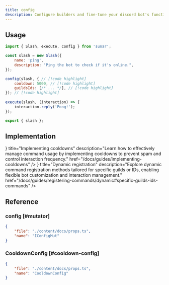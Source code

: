 ```yaml
---
title: config
description: Configure builders and fine-tune your discord bot's functionality with the flexible "config" mutator in Sunar. Customize settings, adjust parameters, and optimize your bot's behavior seamlessly.
---
```


<Links>
<Link label="Source" icon="github" link="https://github.com/sunarjs/sunar/blob/main/packages/sunar/src/mutators/config/config.ts" />
</Links>

## Usage

```js title="src/commands/ping.js"
import { Slash, execute, config } from 'sunar';

const slash = new Slash({
	name: 'ping',
	description: "Ping the bot to check if it's online.",
});

config(slash, { // [!code highlight]
    cooldown: 5000, // [!code highlight]
    guildsIds: [/* ... */], // [!code highlight]
}); // [!code highlight]
 
execute(slash, (interaction) => {
	interaction.reply('Pong!');
});

export { slash };
```


## Implementation

<Cards>
    <Card
        icon={<Hourglass />}
        title="Implementing cooldowns"
        description="Learn how to effectively manage command usage by implementing cooldowns to prevent spam and control interaction frequency."
        href="/docs/guides/implementing-cooldowns"
    />
    <Card
        icon={<Boxes />}
        title="Dynamic registration"
        description="Explore dynamic command registration methods tailored for specific guilds or IDs, enabling flexible bot customization and interaction management."
        href="/docs/guides/registering-commands/dynamic#specific-guilds-ids-commands"
    />
</Cards>

## Reference

### config [#mutator]

```json doc-gen:typescript
{
	"file": "./content/docs/props.ts",
	"name": "IConfigMut"
}
```

### CooldownConfig [#cooldown-config]

```json doc-gen:typescript
{
	"file": "./content/docs/props.ts",
	"name": "CooldownConfig"
}
```
